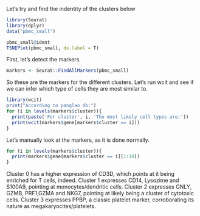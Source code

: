 
Let's try and find the indentity of the clusters below



```r
library(Seurat)
library(dplyr)
data("pbmc_small")

pbmc_small@ident
TSNEPlot(pbmc_small, do.label = T)

```



First, let's detect the markers.

```r
markers <- Seurat::FindAllMarkers(pbmc_small)

```

So these are the markers for the different clusters. Let's run wcit and see if we can infer which type of cells they are most similar to. 

```r
library(wcit)
print("According to panglao db:")
for (i in levels(markers$cluster)){
  print(paste('For cluster', i, 'The most likely cell types are:'))
  print(wcit(markers$gene[markers$cluster == i]))
}
```

Let's manually look at the markers, as it is done normally.

```r
for (i in levels(markers$cluster)){
  print(markers$gene[markers$cluster == i][1:10])
}
```

Cluster 0 has a higher expression of CD3D, which points at it being enriched for T cells, indeed. 
Cluster 1  expresses CD14, Lysozime and S100A9, pointing at monocytes/dendritic cells.
Cluster 2 expresses GNLY, GZMB, PRF1,GZMA and NKG7, pointing at likely being a cluster of cytotoxic cells.
Cluster 3 expresses PPBP, a classic platelet marker, corroborating its nature as megakaryocites/platelets.
